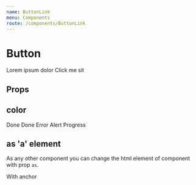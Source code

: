 ```yaml
---
name: ButtonLink
menu: Components
route: /components/ButtonLink
---
```



# Button

<Playground>
    <Text>Lorem ipsum dolor <ButtonLink>Click me</ButtonLink> sit</Text>
</Playground>

## Props

<Props of={ButtonLink} />

## color

<Playground>
    <Text style={{ background: "black" }}><ButtonLink hasColor="white" style={{ margin: 5 }}>Done</ButtonLink></Text>
    <Text><ButtonLink hasColor="done" style={{ margin: 5 }}>Done</ButtonLink></Text>
    <Text><ButtonLink hasColor="error" style={{ margin: 5 }}>Error</ButtonLink></Text>
    <Text><ButtonLink hasColor="alert" style={{ margin: 5 }}>Alert</ButtonLink></Text>
    <Text><ButtonLink hasColor="progress" style={{ margin: 5 }}>Progress</ButtonLink></Text>
</Playground>

## as 'a' element

As any other component you can change the html element of component with prop `as`.

<Playground>
    <Text><ButtonLink as="a" href="https://google.com" target="_blank">With anchor</ButtonLink></Text>
</Playground>